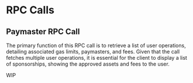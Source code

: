# RPC Calls

## Paymaster RPC Call

The primary function of this RPC call is to retrieve a list of user operations, detailing associated gas limits, paymasters, and fees.
Given that the call fetches multiple user operations, it is essential for the client to display a list of sponsorships, showing the approved assets and fees to the user.

WIP
